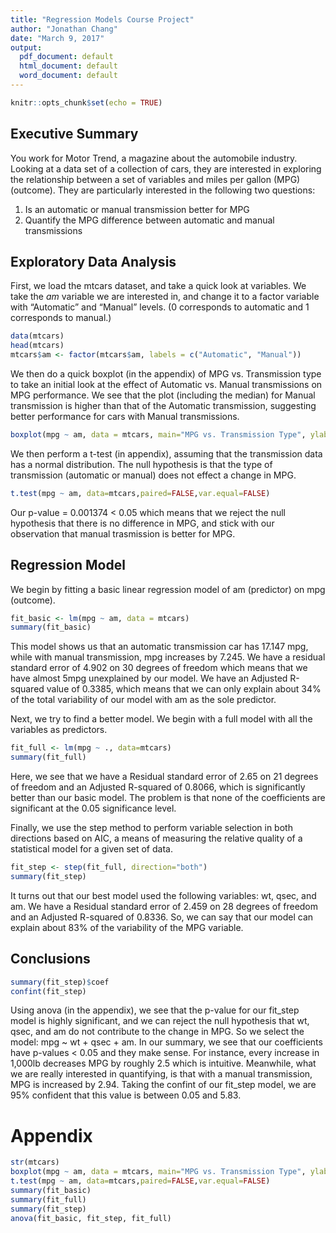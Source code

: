 ```yaml
---
title: "Regression Models Course Project"
author: "Jonathan Chang"
date: "March 9, 2017"
output:
  pdf_document: default
  html_document: default
  word_document: default
---
```


```r
knitr::opts_chunk$set(echo = TRUE)
```

## Executive Summary
You work for Motor Trend, a magazine about the automobile industry. Looking at a data set of a collection of cars, they are interested in exploring the relationship between a set of variables and miles per gallon (MPG) (outcome). They are particularly interested in the following two questions:

1. Is an automatic or manual transmission better for MPG
2. Quantify the MPG difference between automatic and manual transmissions

## Exploratory Data Analysis
First, we load the mtcars dataset, and take a quick look at variables. We take the *am* variable we are interested in, and change it to a factor variable with "Automatic" and "Manual" levels. (0 corresponds to automatic and 1 corresponds to manual.)
```r
data(mtcars)
head(mtcars)
mtcars$am <- factor(mtcars$am, labels = c("Automatic", "Manual"))
```

We then do a quick boxplot (in the appendix) of MPG vs. Transmission type to take an initial look at the effect of Automatic vs. Manual transmissions on MPG performance. We see that the plot (including the median) for Manual transmission is higher than that of the Automatic transmission, suggesting better performance for cars with Manual transmissions. 

```r
boxplot(mpg ~ am, data = mtcars, main="MPG vs. Transmission Type", ylab="MPG")
```

We then perform a t-test (in appendix), assuming that the transmission data has a normal distribution.
The null hypothesis is that the type of transmission (automatic or manual) does not effect a change in MPG.
```r
t.test(mpg ~ am, data=mtcars,paired=FALSE,var.equal=FALSE)
```
Our p-value = 0.001374 < 0.05 which means that we reject the null hypothesis that there is no difference in MPG, and stick with our observation that manual trasmission is better for MPG.

## Regression Model
We begin by fitting a basic linear regression model of am (predictor) on mpg (outcome).
```r
fit_basic <- lm(mpg ~ am, data = mtcars)
summary(fit_basic)
```
This model shows us that an automatic transmission car has 17.147 mpg, while with manual transmission, mpg increases by 7.245. We have a residual standard error of 4.902 on 30 degrees of freedom which means that we have almost 5mpg unexplained by our model. We have an Adjusted R-squared value of 0.3385, which means that we can only explain about 34% of the total variability of our model with am as the sole predictor.

Next, we try to find a better model. We begin with a full model with all the variables as predictors.
```r
fit_full <- lm(mpg ~ ., data=mtcars)
summary(fit_full)
```
Here, we see that we have a Residual standard error of 2.65 on 21 degrees of freedom and an Adjusted R-squared of 0.8066, which is significantly better than our basic model. The problem is that none of the coefficients are significant at the 0.05 significance level.

Finally, we use the step method to perform variable selection in both directions based on AIC, a means of measuring the relative quality of a statistical model for a given set of data.
```r
fit_step <- step(fit_full, direction="both")
summary(fit_step)
```
It turns out that our best model used the following variables: wt, qsec, and am. We have a Residual standard error of 2.459 on 28 degrees of freedom and an Adjusted R-squared of 0.8336. So, we can say that our model can explain about 83% of the variability of the MPG variable.

## Conclusions
```r
summary(fit_step)$coef
confint(fit_step)
```
Using anova (in the appendix), we see that the p-value for our fit_step model is highly significant, and we can reject the null hypothesis that wt, qsec, and am do not contribute to the change in MPG. So we select the model: mpg ~ wt + qsec + am. In our summary, we see that our coefficients have p-values < 0.05 and they make sense. For instance, every increase in 1,000lb decreases MPG by roughly 2.5 which is intuitive. Meanwhile, what we are really interested in quantifying, is that with a manual transmission, MPG is increased by 2.94. Taking the confint of our fit_step model, we are 95% confident that this value is between 0.05 and 5.83. 

\newpage
# Appendix

```r
str(mtcars)
boxplot(mpg ~ am, data = mtcars, main="MPG vs. Transmission Type", ylab="MPG")
t.test(mpg ~ am, data=mtcars,paired=FALSE,var.equal=FALSE)
summary(fit_basic)
summary(fit_full)
summary(fit_step)
anova(fit_basic, fit_step, fit_full)
```